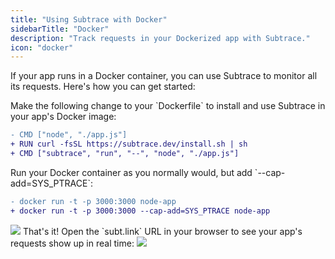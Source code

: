 ```yaml
---
title: "Using Subtrace with Docker"
sidebarTitle: "Docker"
description: "Track requests in your Dockerized app with Subtrace."
icon: "docker"
---
```


If your app runs in a Docker container, you can use Subtrace to monitor all its
requests. Here's how you can get started:

<Steps>
<Step>
Make the following change to your `Dockerfile` to install and use Subtrace
in your app's Docker image:

```diff
- CMD ["node", "./app.js"]
+ RUN curl -fsSL https://subtrace.dev/install.sh | sh
+ CMD ["subtrace", "run", "--", "node", "./app.js"]
```

</Step>

<Step>
Run your Docker container as you normally would, but add `--cap-add=SYS_PTRACE`:

```diff
- docker run -t -p 3000:3000 node-app
+ docker run -t -p 3000:3000 --cap-add=SYS_PTRACE node-app
```

<Expandable title="example output">
  <img className="rounded-xl" src="/images/docker-link.png" />
</Expandable>

</Step>

<Step>
That's it! Open the `subt.link` URL in your browser to see your app's requests
show up in real time:

<img className="rounded-xl" src="/images/subt-link-example.png" />

</Step>
</Steps>
